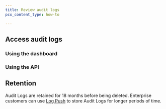 ```yaml
---
title: Review audit logs
pcx_content_type: how-to

---
```



<Render file="account-audit-logs-definition" />

## Access audit logs

### Using the dashboard

<Render file="view-audit-log" />

### Using the API

<Render file="audit-log-api" />

## Retention

Audit Logs are retained for 18 months before being deleted. Enterprise customers can use [Log Push](/logs/about/) to store Audit Logs for longer periods of time.

